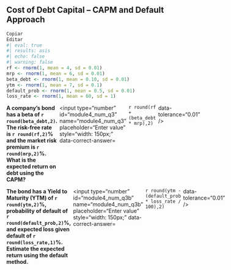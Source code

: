 ## Cost of Debt Capital – CAPM and Default Approach


```r
Copiar
Editar
#| eval: true
#| results: asis
#| echo: false
#| warning: false
rf <- rnorm(1, mean = 4, sd = 0.01)
mrp <- rnorm(1, mean = 6, sd = 0.01)
beta_debt <- rnorm(1, mean = 0.10, sd = 0.01)
ytm <- rnorm(1, mean = 7, sd = 0.1)
default_prob <- rnorm(1, mean = 0.5, sd = 0.01)
loss_rate <- rnorm(1, mean = 60, sd = 1)
```



::: {.question-block}

<form onsubmit="event.preventDefault(); checkNumericAnswer('module4_num_q3')" style="display: flex; flex-direction: row; gap: 6px;"> <label for="module4_num_q3"><strong>A company's bond has a beta of `r round(beta_debt,2)`. The risk-free rate is `r round(rf,2)`% and the market risk premium is `r round(mrp,2)`%. What is the expected return on debt using the CAPM?</strong></label> <input type="number" id="module4_num_q3" name="module4_num_q3" placeholder="Enter value" style="width: 150px;" data-correct-answer=`r round(rf + (beta_debt * mrp),2)` data-tolerance="0.01" /> </form> <div id="feedback-module4_num_q3" class="feedback" data-status="" style="display:none;"> ✅ Expected Return (CAPM) = r_f + β × MRP = **`r round(rf + (beta_debt * mrp),2)`**%. </div>
:::

::: {.question-block}

<form onsubmit="event.preventDefault(); checkNumericAnswer('module4_num_q3b')" style="display: flex; flex-direction: row; gap: 6px;"> <label for="module4_num_q3b"><strong>The bond has a Yield to Maturity (YTM) of `r round(ytm,2)`%, probability of default of `r round(default_prob,2)`%, and expected loss given default of `r round(loss_rate,1)`%. Estimate the expected return using the default method.</strong></label> <input type="number" id="module4_num_q3b" name="module4_num_q3b" placeholder="Enter value" style="width: 150px;" data-correct-answer=`r round(ytm - (default_prob * loss_rate / 100),2)` data-tolerance="0.01" /> </form> <div id="feedback-module4_num_q3b" class="feedback" data-status="" style="display:none;"> ✅ Expected Return (Default Method) = YTM − Default Probability × Loss Rate = **`r round(ytm - (default_prob * loss_rate / 100),2)`**%. </div>
:::

